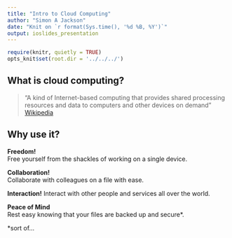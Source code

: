 ```yaml
---
title: "Intro to Cloud Computing"
author: "Simon A Jackson"
date: "Knit on `r format(Sys.time(), '%d %B, %Y')`"
output: ioslides_presentation
---
```


```r
require(knitr, quietly = TRUE)
opts_knit$set(root.dir = '../../../')
```

## What is cloud computing?

> "A kind of Internet-based computing that provides shared processing resources and data to computers and other devices on demand" [Wikipedia](https://en.wikipedia.org/wiki/Cloud_computing)

## Why use it?

**Freedom!**  
Free yourself from the shackles of working on a single device.

**Collaboration!**  
Collaborate with colleagues on a file with ease.

**Interaction!**
Interact with other people and services all over the world.

**Peace of Mind**  
Rest easy knowing that your files are backed up and secure*.

*sort of...

## 




